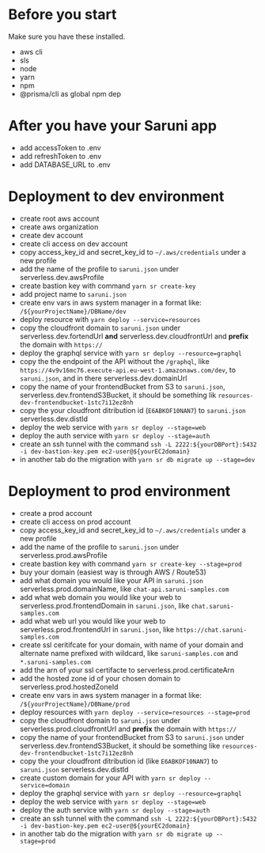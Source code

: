 # Before you start

Make sure you have these installed.

- aws cli
- sls
- node
- yarn
- npm
- @prisma/cli as global npm dep

# After you have your Saruni app

- add accessToken to .env
- add refreshToken to .env
- add DATABASE_URL to .env

# Deployment to dev environment

- create root aws account
- create aws organization
- create dev account
- create cli access on dev account
- copy access_key_id and secret_key_id to `~/.aws/credentials` under a new profile
- add the name of the profile to `saruni.json` under serverless.dev.awsProfile
- create bastion key with command `yarn sr create-key`
- add project name to `saruni.json`
- create env vars in aws system manager in a format like: `/${yourProjectName}/DBName/dev`
- deploy resource with `yarn deploy --service=resources`
- copy the cloudfront domain to `saruni.json` under serverless.dev.fortendUrl **and** serverless.dev.cloudfrontUrl and **prefix** the domain with `https://`
- deploy the graphql service with `yarn sr deploy --resource=graphql`
- copy the the endpoint of the API without the `/graphql`, like `https://4v9v16mc76.execute-api.eu-west-1.amazonaws.com/dev`, to `saruni.json`, and in there serverless.dev.domainUrl
- copy the name of your frontendBucket from S3 to `saruni.json`, serverless.dev.frontendS3Bucket, it should be something lik `resources-dev-frontendbucket-1stc7i12ez8nh`
- copy the your cloudfront ditribution id (`E6ABKOF10NAN7`) to `saruni.json` serverless.dev.distId
- deploy the web service with `yarn sr deploy --stage=web`
- deploy the auth service with `yarn sr deploy --stage=auth`
- create an ssh tunnel with the command `ssh -L 2222:${yourDBPort}:5432 -i dev-bastion-key.pem ec2-user@${yourEC2domain}`
- in another tab do the migration with `yarn sr db migrate up --stage=dev`

# Deployment to prod environment

- create a prod account
- create cli access on prod account
- copy access_key_id and secret_key_id to `~/.aws/credentials` under a new profile
- add the name of the profile to `saruni.json` under serverless.prod.awsProfile
- create bastion key with command `yarn sr create-key --stage=prod`
- buy your domain (easiest way is through AWS / Route53)
- add what domain you would like your API in `saruni.json` serverless.prod.domainName, like `chat-api.saruni-samples.com`
- add what web domain you would like your web to serverless.prod.frontendDomain in `saruni.json`, like `chat.saruni-samples.com`
- add what web url you would like your web to serverless.prod.frontendUrl in `saruni.json`, like `https://chat.saruni-samples.com`
- create ssl ceritifcate for your domain, with name of your domain and alternate name prefixed with wildcard, like `saruni-samples.com` and `*.saruni-samples.com`
- add the arn of your ssl certifacte to serverless.prod.certificateArn
- add the hosted zone id of your chosen domain to serverless.prod.hostedZoneId
- create env vars in aws system manager in a format like: `/${yourProjectName}/DBName/prod`
- deploy resources with `yarn deploy --service=resources --stage=prod`
- copy the cloudfront domain to `saruni.json` under serverless.prod.cloudfrontUrl and **prefix** the domain with `https://`
- copy the name of your frontendBucket from S3 to `saruni.json` under serverless.dev.frontendS3Bucket, it should be something like `resources-dev-frontendbucket-1stc7i12ez8nh`
- copy the your cloudfront ditribution id (like `E6ABKOF10NAN7`) to `saruni.json` serverless.dev.distId
- create custom domain for your API with `yarn sr deploy --service=domain`
- deploy the graphql service with `yarn sr deploy --resource=graphql`
- deploy the web service with `yarn sr deploy --stage=web`
- deploy the auth service with `yarn sr deploy --stage=auth`
- create an ssh tunnel with the command `ssh -L 2222:${yourDBPort}:5432 -i dev-bastion-key.pem ec2-user@${yourEC2domain}`
- in another tab do the migration with `yarn sr db migrate up --stage=prod`

